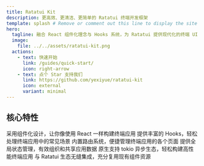 ```yaml
---
title: Ratatui Kit
description: 更高效、更清洁、更简单的 Ratatui 终端开发框架
template: splash # Remove or comment out this line to display the site sidebar on this page.
hero:
  tagline: 融合 React 组件化理念与 Hooks 系统，为 Ratatui 提供现代化的终端 UI 开发体验
  image:
    file: ../../assets/ratatui-kit.png
  actions:
    - text: 快速开始
      link: /guides/quick-start/
      icon: right-arrow
    - text: 点个 Star 支持我们
      link: https://github.com/yexiyue/ratatui-kit
      icon: external
      variant: minimal
---
```



## 核心特性

<CardGrid stagger>
	<Card title="组件化" icon="puzzle">
		采用组件化设计，让你像使用 React 一样构建终端应用
    </Card>
	<Card title="Hooks 系统" icon="setting">
		提供丰富的 Hooks，轻松处理终端应用中的常见场景
	</Card>
	<Card title="路由系统" icon="random">
		内置路由系统，便捷管理终端应用的各个页面
	</Card>
	<Card title="状态管理" icon="star">
		提供全局状态管理，有效组织和共享应用数据
	</Card>
	<Card title="异步支持" icon="rocket">
		原生支持 tokio 异步生态，轻松构建高性能终端应用
	</Card>
	<Card title="生态兼容" icon="slack">
		与 Ratatui 生态无缝集成，充分复用现有组件资源
	</Card>
</CardGrid>



